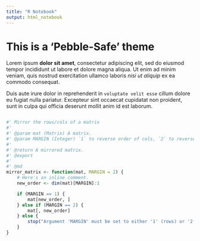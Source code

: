 ```yaml
---
title: "R Notebook"
output: html_notebook
---
```







# This is a 'Pebble-Safe' theme

Lorem ipsum **dolor sit amet**, consectetur adipiscing elit, sed do eiusmod tempor 
incididunt ut labore et dolore magna aliqua. Ut enim ad minim veniam, quis nostrud
exercitation ullamco laboris _nisi ut aliquip_ ex ea commodo consequat. 

Duis aute irure dolor in reprehenderit in `voluptate velit esse` cillum dolore eu 
fugiat nulla pariatur. Excepteur sint occaecat cupidatat non proident, sunt in culpa 
qui officia deserunt mollit anim id est laborum. 

```r

```


```r
#' Mirror the rows/cols of a matrix
#'
#' @param mat (Matrix) A matrix.
#' @param MARGIN (Integer) `1` to reverse order of cols, `2` to reverse rows.
#'
#' @return A mirrored matrix.
#' @export
#'
#' @md
mirror_matrix <- function(mat, MARGIN = 2) {
    # Here's an inline comment.
    new_order <- dim(mat)[MARGIN]:1

    if (MARGIN == 1) {
        mat[new_order, ]
    } else if (MARGIN == 2) {
        mat[, new_order]
    } else {
        stop("Argument 'MARGIN' must be set to either '1' (rows) or '2' (cols).")
    }
}
```




